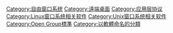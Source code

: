 {{cat main}}
{{Commonscat|X Window System}}

[[Category:自由窗口系统|Category:自由窗口系统]]
[[Category:遠端桌面|Category:遠端桌面]]
[[Category:应用层协议|Category:应用层协议]]
[[Category:Linux窗口系统相关软件|Category:Linux窗口系统相关软件]]
[[Category:Unix窗口系统相关软件|Category:Unix窗口系统相关软件]]
[[Category:Open_Group標準|Category:Open Group標準]]
[[Category:以軟體命名的分類|Category:以軟體命名的分類]]